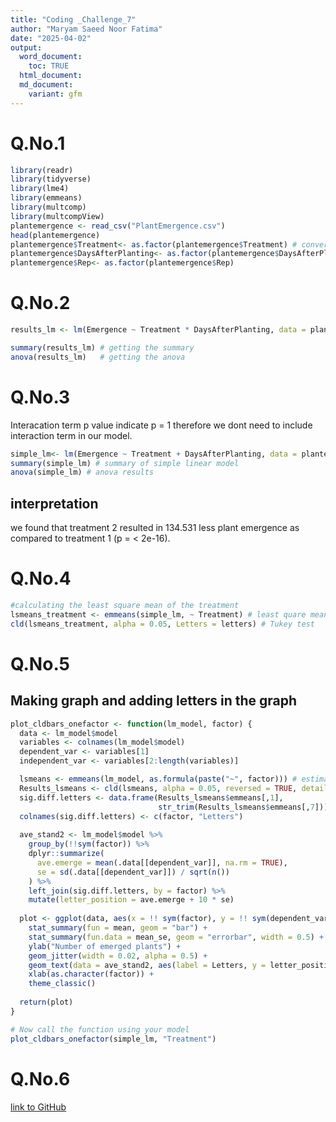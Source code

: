 ```yaml
---
title: "Coding _Challenge_7"
author: "Maryam Saeed Noor Fatima"
date: "2025-04-02"
output:
  word_document: 
    toc: TRUE
  html_document: 
  md_document:
    variant: gfm
---
```


# **Q.No.1** 

```r
library(readr)
library(tidyverse)
library(lme4)
library(emmeans)
library(multcomp)
library(multcompView)
plantemergence <- read_csv("PlantEmergence.csv")
head(plantemergence)
plantemergence$Treatment<- as.factor(plantemergence$Treatment) # converting into factor
plantemergence$DaysAfterPlanting<- as.factor(plantemergence$DaysAfterPlanting)
plantemergence$Rep<- as.factor(plantemergence$Rep)
```

# **Q.No.2**

```r
results_lm <- lm(Emergence ~ Treatment * DaysAfterPlanting, data = plantemergence)

summary(results_lm) # getting the summary
anova(results_lm)   # getting the anova
```



# **Q.No.3**

Interacation term p value indicate p = 1 therefore we dont need to include interaction term in our model.

```r
simple_lm<- lm(Emergence ~ Treatment + DaysAfterPlanting, data = plantemergence)
summary(simple_lm) # summary of simple linear model
anova(simple_lm) # anova results
```

## **interpretation**
we found that treatment 2 resulted in 134.531 less plant emergence as compared to treatment 1 (p = < 2e-16).


# **Q.No.4**

```r
#calculating the least square mean of the treatment
lsmeans_treatment <- emmeans(simple_lm, ~ Treatment) # least quare mean for treatment
cld(lsmeans_treatment, alpha = 0.05, Letters = letters) # Tukey test
```

# **Q.No.5**

## Making graph and adding letters in the graph

```r
plot_cldbars_onefactor <- function(lm_model, factor) {
  data <- lm_model$model
  variables <- colnames(lm_model$model)
  dependent_var <- variables[1]
  independent_var <- variables[2:length(variables)]

  lsmeans <- emmeans(lm_model, as.formula(paste("~", factor))) # estimate lsmeans 
  Results_lsmeans <- cld(lsmeans, alpha = 0.05, reversed = TRUE, details = TRUE, Letters = letters) # Tukey HSD
  sig.diff.letters <- data.frame(Results_lsmeans$emmeans[,1], 
                                 str_trim(Results_lsmeans$emmeans[,7]))
  colnames(sig.diff.letters) <- c(factor, "Letters")
  
  ave_stand2 <- lm_model$model %>%
    group_by(!!sym(factor)) %>%
    dplyr::summarize(
      ave.emerge = mean(.data[[dependent_var]], na.rm = TRUE),
      se = sd(.data[[dependent_var]]) / sqrt(n())
    ) %>%
    left_join(sig.diff.letters, by = factor) %>%
    mutate(letter_position = ave.emerge + 10 * se)
  
  plot <- ggplot(data, aes(x = !! sym(factor), y = !! sym(dependent_var))) + 
    stat_summary(fun = mean, geom = "bar") +
    stat_summary(fun.data = mean_se, geom = "errorbar", width = 0.5) +
    ylab("Number of emerged plants") + 
    geom_jitter(width = 0.02, alpha = 0.5) +
    geom_text(data = ave_stand2, aes(label = Letters, y = letter_position), size = 5) +
    xlab(as.character(factor)) +
    theme_classic()
  
  return(plot)
}

# Now call the function using your model
plot_cldbars_onefactor(simple_lm, "Treatment")

```


# **Q.No.6**

[link to GitHub](https://github.com/meriumm/Reproducibility_5820.git)



